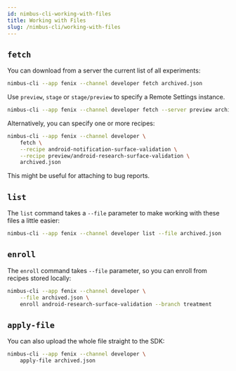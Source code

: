 ```yaml
---
id: nimbus-cli-working-with-files
title: Working with Files
slug: /nimbus-cli/working-with-files
---
```


## `fetch`

You can download from a server the current list of all experiments:

```sh
nimbus-cli --app fenix --channel developer fetch archived.json
```

Use `preview`, `stage` or `stage/preview` to specify a Remote Settings instance.

```sh
nimbus-cli --app fenix --channel developer fetch --server preview archived.json
```

Alternatively, you can specify one or more recipes:

```sh
nimbus-cli --app fenix --channel developer \
    fetch \
    --recipe android-notification-surface-validation \
    --recipe preview/android-research-surface-validation \
    archived.json
```

This might be useful for attaching to bug reports.

## `list`

The `list` command takes a `--file` parameter to make working with these files a little easier:

```sh
nimbus-cli --app fenix --channel developer list --file archived.json
```

## `enroll`

The `enroll` command takes `--file` parameter, so you can enroll from recipes stored locally:

```sh
nimbus-cli --app fenix --channel developer \
    --file archived.json \
    enroll android-research-surface-validation --branch treatment
```

## `apply-file`

You can also upload the whole file straight to the SDK:

```sh
nimbus-cli --app fenix --channel developer \
    apply-file archived.json
```
